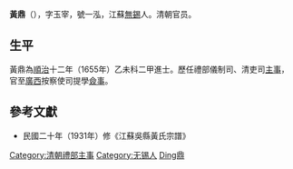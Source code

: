 {{明清人物信息框
| 姓名 = 黃鼎
| 原名 =
| 圖片名稱= 黄鼎.jpg
| 圖片大小 = 170px
| 圖片說明 = 民國修《江蘇吳縣黃氏宗譜》載黃鼎像
| 最高職務 = 廣西提學僉事
| 屆數 = 
| 國家 = 大清
| 前任 = 
| 繼任 = 
| 爵位 =
| 籍貫 = [[江蘇省|江蘇省]][[無錫縣|無錫縣]]
| 族裔 = 漢族
| 旗籍 = 
| 字號 = 字玉宰，號一泓
| 諡號 = 
| 出生日期 = 年代不詳
| 出生地點 = [[南直隸|南直隸]][[無錫縣|無錫縣]]
| 逝世日期 = 年代不詳
| 逝世地點 = [[江蘇省|江蘇省]][[無錫縣|無錫縣]]
| 墓葬 =
| 配偶 =
| 親屬 = 
| 出身 = 
* 順治十二年乙未科進士出身
| 經歷 = 
| 著作 =
}}

'''黃鼎'''（{{bd|?||?|}}），字玉宰，號一泓，江蘇[[無錫|無錫]]人。清朝官员。

==生平==
黃鼎為[[順治|順治]]十二年（1655年）乙未科二甲進士。歷任禮部儀制司、清吏司[[主事|主事]]，官至[[廣西|廣西]]按察使司提學[[僉事|僉事]]。

==參考文獻==
*民國二十年（1931年）修《江蘇吳縣黃氏宗譜》

{{順治十二年乙未科殿試金榜}}
{{DEFAULTSORT:Huang黃鼎}}
[[Category:清朝禮部主事|Category:清朝禮部主事]]
[[Category:无锡人|Category:无锡人]]
[[Category:黃姓|Ding鼎]]